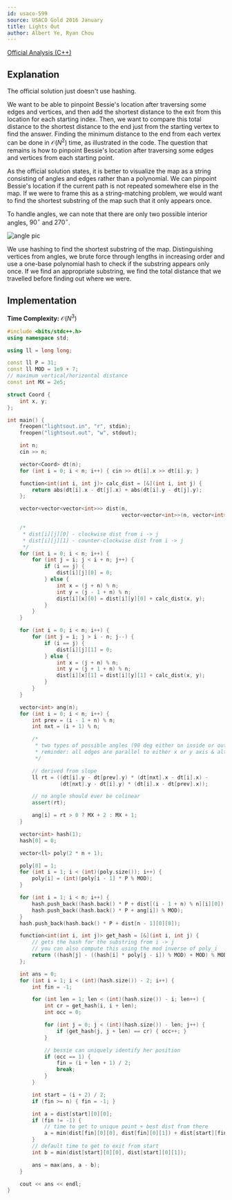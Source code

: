 ```yaml
---
id: usaco-599
source: USACO Gold 2016 January
title: Lights Out
author: Albert Ye, Ryan Chou
---
```


[Official Analysis (C++)](http://www.usaco.org/current/data/sol_lightsout_gold_jan16.html)

## Explanation
The official solution just doesn't use hashing.

We want to be able to pinpoint Bessie's location after traversing some edges and
vertices, and then add the shortest distance to the exit from this location for
each starting index. Then, we want to compare this total distance to the
shortest distance to the end just from the starting vertex to find the answer.
Finding the minimum distance to the end from each vertex can be done in
$\mathcal{O}(N^2)$ time, as illustrated in the code. The question that remains
is how to pinpoint Bessie's location after traversing some edges and vertices
from each starting point.

As the official solution states, it is better to visualize the map as a string
consisting of angles and edges rather than a polynomial. We can pinpoint
Bessie's location if the current path is not repeated somewhere else in the map.
If we were to frame this as a string-matching problem, we would want to find the
shortest substring of the map such that it only appears once.

To handle angles, we can note that there are only two possible interior angles, $90^\circ$ and $270^\circ$.

![angle pic](usaco-599/di_ang.png)

We use hashing to find the shortest substring of the map. Distinguishing
vertices from angles, we brute force through lengths in increasing order and use
a one-base polynomial hash to check if the substring appears only once. If we
find an appropriate substring, we find the total distance that we travelled
before finding out where we were.

## Implementation
**Time Complexity:** $\mathcal{O}(N^3)$

<LanguageSection>
<CPPSection>

```cpp
#include <bits/stdc++.h>
using namespace std;

using ll = long long;

const ll P = 31;
const ll MOD = 1e9 + 7;
// maximum vertical/horizontal distance
const int MX = 2e5;

struct Coord {
	int x, y;
};

int main() {
	freopen("lightsout.in", "r", stdin);
	freopen("lightsout.out", "w", stdout);

	int n;
	cin >> n;

	vector<Coord> dt(n);
	for (int i = 0; i < n; i++) { cin >> dt[i].x >> dt[i].y; }

	function<int(int i, int j)> calc_dist = [&](int i, int j) {
		return abs(dt[i].x - dt[j].x) + abs(dt[i].y - dt[j].y);
	};

	vector<vector<vector<int>>> dist(n,
	                                 vector<vector<int>>(n, vector<int>(2, INT32_MAX)));

	/*
	 * dist[i][j][0] - clockwise dist from i -> j
	 * dist[i][j][1] - counter-clockwise dist from i -> j
	 */
	for (int i = 0; i < n; i++) {
		for (int j = i; j < i + n; j++) {
			if (i == j) {
				dist[i][j][0] = 0;
			} else {
				int x = (j + n) % n;
				int y = (j - 1 + n) % n;
				dist[i][x][0] = dist[i][y][0] + calc_dist(x, y);
			}
		}
	}

	for (int i = 0; i < n; i++) {
		for (int j = i; j > i - n; j--) {
			if (i == j) {
				dist[i][j][1] = 0;
			} else {
				int x = (j + n) % n;
				int y = (j + 1 + n) % n;
				dist[i][x][1] = dist[i][y][1] + calc_dist(x, y);
			}
		}
	}

	vector<int> ang(n);
	for (int i = 0; i < n; i++) {
		int prev = (i - 1 + n) % n;
		int nxt = (i + 1) % n;

		/*
		 * two types of possible angles (90 deg either on inside or outside)
		 * reminder: all edges are parallel to either x or y axis & alternate
		 */

		// derived from slope
		ll rt = ((dt[i].y - dt[prev].y) * (dt[nxt].x - dt[i].x) -
		         (dt[nxt].y - dt[i].y) * (dt[i].x - dt[prev].x));

		// no angle should ever be colinear
		assert(rt);

		ang[i] = rt > 0 ? MX + 2 : MX + 1;
	}

	vector<int> hash(1);
	hash[0] = 0;

	vector<ll> poly(2 * n + 1);

	poly[0] = 1;
	for (int i = 1; i < (int)(poly.size()); i++) {
		poly[i] = (int)(poly[i - 1] * P % MOD);
	}

	for (int i = 1; i < n; i++) {
		hash.push_back((hash.back() * P + dist[(i - 1 + n) % n][i][0]) % MOD);
		hash.push_back((hash.back() * P + ang[i]) % MOD);
	}
	hash.push_back(hash.back() * P + dist[n - 1][0][0]);

	function<int(int i, int j)> get_hash = [&](int i, int j) {
		// gets the hash for the substring from i -> j
		// you can also compute this using the mod inverse of poly_i
		return ((hash[j] - ((hash[i] * poly[j - i]) % MOD) + MOD) % MOD);
	};

	int ans = 0;
	for (int i = 1; i < (int)(hash.size()) - 2; i++) {
		int fin = -1;

		for (int len = 1; len < (int)(hash.size()) - i; len++) {
			int cr = get_hash(i, i + len);
			int occ = 0;

			for (int j = 0; j < (int)(hash.size()) - len; j++) {
				if (get_hash(j, j + len) == cr) { occ++; }
			}

			// bessie can uniquely identify her position
			if (occ == 1) {
				fin = (i + len + 1) / 2;
				break;
			}
		}

		int start = (i + 2) / 2;
		if (fin >= n) { fin = -1; }

		int a = dist[start][0][0];
		if (fin != -1) {
			// time to get to unique point + best dist from there
			a = min(dist[fin][0][0], dist[fin][0][1]) + dist[start][fin][0];
		}
		// default time to get to exit from start
		int b = min(dist[start][0][0], dist[start][0][1]);

		ans = max(ans, a - b);
	}

	cout << ans << endl;
}
```
</CPPSection>
</LanguageSection>
